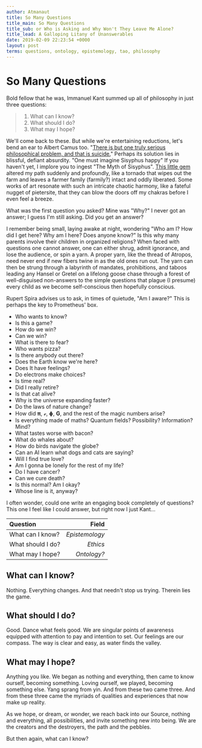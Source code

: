 ```yaml
---
author: Atmanaut
title: So Many Questions
title_main: So Many Questions
title_sub: or Who is Asking and Why Won't They Leave Me Alone?
title_lead: A Galloping Litany of Unanswerables
date: 2019-02-09 22:23:54 +0000
layout: post
terms: questions, ontology, epistemology, tao, philosophy
---
```


# So Many Questions

Bold fellow that he was, Immanuel Kant summed up all of philosophy in just three questions:

> 1. What can I know?
> 2. What should I do?
> 3. What may I hope?

We'll come back to these. But while we're entertaining reductions, let's bend an ear to Albert Camus too. "[There is but one truly serious philosophical problem, and that is suicide.](http://www2.hawaii.edu/~freeman/courses/phil360/16.%20Myth%20of%20Sisyphus.pdf 'An Absurd Reasoning by Albert Camus')" Perhaps its solution lies in blissful, defiant absurdity. "One must imagine Sisyphus happy" If you haven't yet, I implore you to ingest "The Myth of Sisyphus". [This little gem](http://dbanach.com/sisyphus.htm 'The Myth of Sisyphus by Albert Camus') altered my path suddenly and profoundly, like a tornado that wipes out the farm and leaves a farmer family (farmily?) intact and oddly liberated. Some works of art resonate with such an intricate chaotic harmony, like a fateful nugget of pietersite, that they can blow the doors off my chakras before I even feel a breeze.

What was the first question you asked? Mine was "Why?" I never got an answer; I guess I'm still asking. Did you get an answer?

I remember being small, laying awake at night, wondering "Who am I? How did I get here? Why am I here? Does anyone know?" Is this why many parents involve their children in organized religions? When faced with questions one cannot answer, one can either shrug, admit ignorance, and lose the audience, or spin a yarn. A proper yarn, like the thread of Atropos, need never end if new fibers twine in as the old ones run out. The yarn can then be strung through a labyrinth of mandates, prohibitions, and taboos leading any Hansel or Gretel on a lifelong goose chase through a forest of well-disguised non-answers to the simple questions that plague (I presume) every child as we become self-conscious then hopefully conscious.

Rupert Spira advises us to ask, in times of quietude, "Am I aware?" This is perhaps the key to Prometheus' box.

- Who wants to know?
- Is this a game?
- How do we win?
- Can we win?
- What is there to fear?
- Who wants pizza?
- Is there anybody out there?
- Does the Earth know we're here?
- Does It have feelings?
- Do electrons make choices?
- Is time real?
- Did I really retire?
- Is that cat alive?
- Why is the universe expanding faster?
- Do the laws of nature change?
- How did **π**, **ℯ**, **ɸ**, **G**, and the rest of the magic numbers arise?
- Is everything made of maths? Quantum fields? Possibility? Information? Mind?
- What tastes worse with bacon?
- What do whales about?
- How do birds navigate the globe?
- Can an AI learn what dogs and cats are saying?
- Will I find true love?
- Am I gonna be lonely for the rest of my life?
- Do I have cancer?
- Can we cure death?
- Is this normal? Am I okay?
- Whose line is it, anyway?

I often wonder, could one write an engaging book completely of questions? This one I feel like I could answer, but right now I just Kant…

| Question          |          Field |
| :---------------- | -------------: |
| What can I know?  | _Epistemology_ |
| What should I do? |       _Ethics_ |
| What may I hope?  |    _Ontology?_ |

## What can I know?

Nothing. Everything changes. And that needn't stop us trying. Therein lies the game.

## What should I do?

Good. Dance what feels good. We are singular points of awareness equipped with attention to pay and intention to set. Our feelings are our compass. The way is clear and easy, as water finds the valley.

## What may I hope?

Anything you like. We began as nothing and everything, then came to know ourself, becoming something. Loving ourself, we played, becoming something else. Yang sprang from yin. And from these two came three. And from these three came the myriads of qualities and experiences that now make up reality.

As we hope, or dream, or wonder, we reach back into our Source, nothing and everything, all possibilities, and invite something new into being. We are the creators and the destroyers, the path and the pebbles.

But then again, what can I know?
